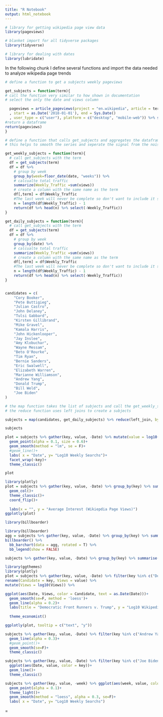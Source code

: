 ```yaml
---
title: "R Notebook"
output: html_notebook
---
```




```r
# library for getting wikipedia page view data
library(pageviews)

# blanket import for all tidyverse packages
library(tidyverse)

# library for dealing with dates
library(lubridate)

```

In the following chunk I define several functions and import the data needed to analyze wikipedia page trends

```r
# define a function to get a subjects weekly pageviews

get_subjects = function(term){
# call the function very similar to how shown in documentation
# select the only the date and views column

  pageviews = article_pageviews(project = "en.wikipedia", article = term
  , start = as.Date('2018-01-01'), end = Sys.Date()
  , user_type = c("user"), platform = c("desktop", "mobile-web")) %>% select(date, views)
#return a dataframe
return(pageviews)
}

# define a function that calls get_subjects and aggregates the dataframe to weekly frequency
# this helps to smooth the series and seperate the signal from the noise

get_weekly_subjects = function(term){
  # call get_subjects with the term
  df = get_subjects(term)
  df = df %>% 
    # group by week
    group_by(week=floor_date(date, "weeks")) %>%
    # calcualte total traffic
    summarize(Weekly_Traffic =sum(views))
    # create a column with the same name as the term
    df[,term] = df$Weekly_Traffic
    #The last week will never be complete so don't want to include it since we are taking a sum
    n = length(df$Weekly_Traffic) - 1
    return(df %>% head(n) %>% select(-Weekly_Traffic))
}

get_daily_subjects = function(term){
  # call get_subjects with the term
  df = get_subjects(term)
  df = df %>% 
    # group by week
    group_by(date) %>%
    # calcualte total traffic
    summarize(Weekly_Traffic =sum(views))
    # create a column with the same name as the term
    df[,term] = df$Weekly_Traffic
    #The last week will never be complete so don't want to include it since we are taking a sum
    n = length(df$Weekly_Traffic) - 1
    return(df %>% head(n) %>% select(-Weekly_Traffic))
}


candidates = c(
    "Cory Booker",
    "Pete Buttigieg",
    "Julian Castro",
    "John Delaney",
    "Tulsi Gabbard",
    "Kirsten Gillibrand",
    "Mike Gravel",
    "Kamala Harris",
    "John Hickenlooper",
    "Jay Inslee",
    "Amy Klobuchar",
    "Wayne Messam",
    "Beto O'Rourke",
    "Tim Ryan",
    "Bernie Sanders",
    "Eric Swalwell",
    "Elizabeth Warren",
    "Marianne Williamson",
    "Andrew Yang",
    "Donald Trump",
    "Bill Weld",
    "Joe Biden"
)

# the map function takes the list of subjects and call the get_weekly_subjects function on each element of the list
# the reduce function uses left joins to create a subjects

subjects = map(candidates, get_daily_subjects) %>% reduce(left_join, by = "date") %>% rename(Date = date)
```

```r
subjects
```


```r

plot = subjects %>% gather(key, value, -Date) %>% mutate(value = log10(value)) %>% ggplot(aes(Date, value))+
  geom_point(alpha = 0.1, size = 0.6)+
  geom_smooth(method = "lm", se = F)+
  #geom_line()+
  labs( x = "Date", y= "Log10 Weekly Searchs")+
  facet_wrap(~key)+
  theme_classic()

plot
```

```r
library(plotly)
plot = subjects %>% gather(key, value, -Date) %>% group_by(key) %>% summarise(value = mean(value, na.rm = T)) %>% ggplot(aes(reorder(key, -value), value))+
  geom_col()+
  theme_classic()+
  coord_flip()+
  
  labs(x = "", y = "Average Interest (Wikiepdia Page Views)")
ggplotly(plot) 
```

```r
library(billboarder)

```


```r
library(billboarder)
agg = subjects %>% gather(key, value, -Date) %>% group_by(key) %>% summarise(value = mean(value, na.rm = T)) %>% arrange(desc(value)) 
billboarder() %>% 
  bb_barchart(data = agg, rotated = T) %>% 
  bb_legend(show = FALSE)

```


```r
subjects %>% gather(key, value, -Date) %>% group_by(key) %>% summarise(value = sum(value, na.rm = T))
```



```r
library(ggthemes)
library(plotly)
plot = subjects %>% gather(key, value, -Date) %>% filter(key %in% c("Donald Trump",  "Pete Buttigieg"))%>%
rename(Candidate = key, Views = value) %>% 
mutate(Views = log10(Views)) %>% 

ggplot(aes(Date, Views, color = Candidate, text = as.Date(Date)))+
  geom_smooth(se=F, method = 'loess')+
  geom_line(alpha = 0.2)+
  labs(title = "Democratic Front Runners v. Trump", y = "Log10 Wikipedia Pageviews", x = "Date")+
  
  theme_economist()

ggplotly(plot, tooltip = c("text", "y"))

```

```r
subjects %>% gather(key, value, -Date) %>% filter(key %in% c("Andrew Yang", "Donald Trump")) %>% ggplot(aes(Date, value, color = key))+
  geom_line(alpha = 0.3)+
  #geom_point()+
  geom_smooth(se=F)+
  theme_classic()
```




```r
subjects %>% gather(key, value, -Date) %>% filter(key %in% c("Joe Biden")) %>% 
  ggplot(aes(Date, value, color = key))+
  geom_line()+
  theme_classic()
```


```r
subjects %>% gather(key, value, -week) %>% ggplot(aes(week, value, color = key))+
  geom_point(alpha = 0.1)+
  theme_light()+
  geom_smooth(method = "loess", alpha = 0.3, se=F)+
  labs( x = "Date", y= "Log10 Weekly Searchs")

```


=
